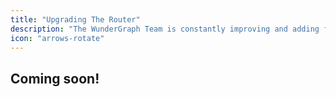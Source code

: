 ---
title: "Upgrading The Router"
description: "The WunderGraph Team is constantly improving and adding features to the router. This page discusses how to upgrade the router so that you can benefit from these changes."
icon: "arrows-rotate"
---

## Coming soon!

